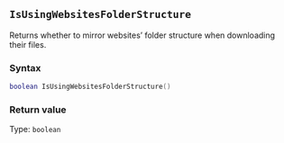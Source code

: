::: {.minipage data-latex="{\textwidth}"}
## `IsUsingWebsitesFolderStructure`

Returns whether to mirror websites' folder structure\index{web harvester!settings} when downloading their files.

### Syntax {-}

``` .lua
boolean IsUsingWebsitesFolderStructure()
```


### Return value {-}

Type: `boolean`


:::